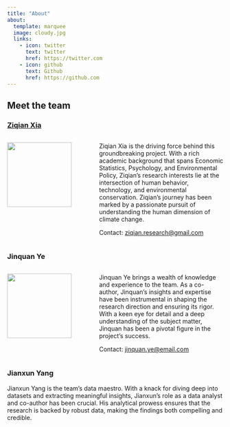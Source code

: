 ```yaml
---
title: "About"
about:
  template: marquee
  image: cloudy.jpg
  links:
    - icon: twitter
      text: twitter
      href: https://twitter.com
    - icon: github
      text: Github
      href: https://github.com
---
```

## Meet the team


### [Ziqian Xia](https://ziqian-xia.tech/)
:::: {.columns}

::: {.column width="40%"}
![](pics/avatar.jpg){width=150}
:::

::: {.column width="60%"}

Ziqian Xia is the driving force behind this groundbreaking project. With a rich academic background that spans Economic Statistics, Psychology, and Environmental Policy, Ziqian's research interests lie at the intersection of human behavior, technology, and environmental conservation. Ziqian's journey has been marked by a passionate pursuit of understanding the human dimension of climate change.

Contact: [ziqian.research@gmail.com](mailto:ziqian.research@gmail.com)
:::

::::


### Jinquan Ye
:::: {.columns}

::: {.column width="40%"}
![](pics/yjq.jpeg){width=150}
:::

::: {.column width="60%"}

Jinquan Ye brings a wealth of knowledge and experience to the team. As a co-author, Jinquan's insights and expertise have been instrumental in shaping the research direction and ensuring its rigor. With a keen eye for detail and a deep understanding of the subject matter, Jinquan has been a pivotal figure in the project's success.

Contact: [jinquan.ye@email.com](mailto:jinquan.ye@email.com)
:::

::::





### Jianxun Yang

Jianxun Yang is the team's data maestro. With a knack for diving deep into datasets and extracting meaningful insights, Jianxun's role as a data analyst and co-author has been crucial. His analytical prowess ensures that the research is backed by robust data, making the findings both compelling and credible.


